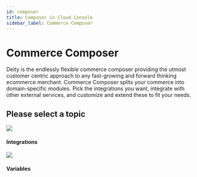 ```yaml
---
id: composer
title: Composer in Cloud Console
sidebar_label: Commerce Composer
---
```



# Commerce Composer

Deity is the endlessly flexible commerce composer providing the utmost customer centric approach to any fast-growing and forward thinking ecommerce merchant. Commerce Composer splits your commerce into domain-specific modules. Pick the integrations you want, integrate with other external services, and customize and extend these to fit your needs.


<Notice />

## Please select a topic

<div className="flex mb80 brighten">
  <Card to="/console/composer/integrations">
    <img src="/img/icons/composerintegrations.svg" />
    <h4>Integrations</h4>
    <p></p>
  </Card>
  <Card to="/console/composer/variables">
    <img src="/img/icons/variables.svg" />
    <h4>Variables</h4>
    <p></p>
  </Card>
</div>

